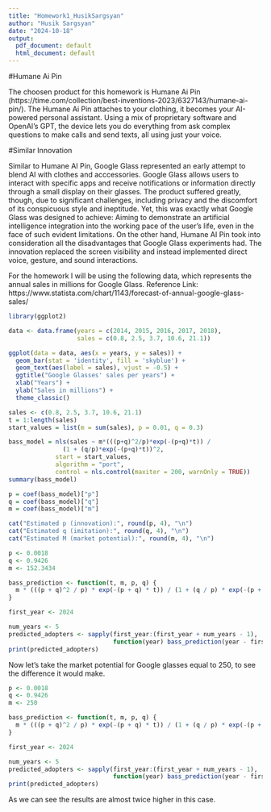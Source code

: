 ```yaml
---
title: "Homework1_HusikSargsyan"
author: "Husik Sargsyan"
date: "2024-10-18"
output:
  pdf_document: default
  html_document: default
---
```


#Humane Ai Pin

The choosen product for this homework is Humane Ai Pin (https://time.com/collection/best-inventions-2023/6327143/humane-ai-pin/). The Humane Ai Pin attaches to your clothing, it becomes your AI-powered personal assistant. Using a mix of proprietary software and OpenAI’s GPT, the device lets you do everything from ask complex questions to make calls and send texts, all using just your voice.


#Similar Innovation

Similar to Humane AI Pin, Google Glass represented an early attempt to blend AI with clothes and acccessories. Google Glass allows users to interact with specific apps and receive notifications or information directly through a small display on their glasses. The product suffered greatly, though, due to significant challenges, including privacy and the discomfort of its conspicuous style and ineptitude. Yet, this was exactly what Google Glass was designed to achieve: Aiming to demonstrate an artificial intelligence integration into the working pace of the user's life, even in the face of such evident limitations.
On the other hand, Humane AI Pin took into consideration all the disadvantages that Google Glass experiments had. The innovation replaced the screen visibility and instead implemented direct voice, gesture, and sound interactions. 

For the homework I will be using the following data, which represents the annual sales in millions for Google Glass. Reference Link: https://www.statista.com/chart/1143/forecast-of-annual-google-glass-sales/


```r
library(ggplot2)

data <- data.frame(years = c(2014, 2015, 2016, 2017, 2018),
                   sales = c(0.8, 2.5, 3.7, 10.6, 21.1))

ggplot(data = data, aes(x = years, y = sales)) +
  geom_bar(stat = 'identity', fill = 'skyblue') +
  geom_text(aes(label = sales), vjust = -0.5) +  
  ggtitle("Google Glasses' sales per years") +
  xlab("Years") +
  ylab("Sales in millions") +
  theme_classic()


```

```r
sales <- c(0.8, 2.5, 3.7, 10.6, 21.1)
t = 1:length(sales)
start_values = list(m = sum(sales), p = 0.01, q = 0.3)

bass_model = nls(sales ~ m*(((p+q)^2/p)*exp(-(p+q)*t)) /
               (1 + (q/p)*exp(-(p+q)*t))^2,
             start = start_values,
             algorithm = "port",
             control = nls.control(maxiter = 200, warnOnly = TRUE))
summary(bass_model)

```

```r
p = coef(bass_model)["p"]
q = coef(bass_model)["q"]
m = coef(bass_model)["m"]

cat("Estimated p (innovation):", round(p, 4), "\n")
cat("Estimated q (imitation):", round(q, 4), "\n")
cat("Estimated M (market potential):", round(m, 4), "\n")

```

```r
p <- 0.0018
q <- 0.9426
m <- 152.3434

bass_prediction <- function(t, m, p, q) {
  m * (((p + q)^2 / p) * exp(-(p + q) * t)) / (1 + (q / p) * exp(-(p + q) * t))^2
}

first_year <- 2024

num_years <- 5
predicted_adopters <- sapply(first_year:(first_year + num_years - 1), 
                             function(year) bass_prediction(year - first_year, m, p, q))
print(predicted_adopters)
```


Now let's take the market potential for Google glasses equal to 250, to see the difference it would make. 

```r
p <- 0.0018
q <- 0.9426
m <- 250

bass_prediction <- function(t, m, p, q) {
  m * (((p + q)^2 / p) * exp(-(p + q) * t)) / (1 + (q / p) * exp(-(p + q) * t))^2
}

first_year <- 2024

num_years <- 5
predicted_adopters <- sapply(first_year:(first_year + num_years - 1), 
                             function(year) bass_prediction(year - first_year, m, p, q))
print(predicted_adopters)

```

As we can see the results are almost twice higher in this case. 




